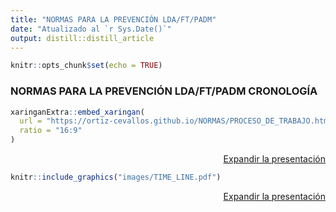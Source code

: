 ```yaml
---
title: "NORMAS PARA LA PREVENCIÓN LDA/FT/PADM"
date: "Atualizado al `r Sys.Date()`"
output: distill::distill_article
---
```


```r
knitr::opts_chunk$set(echo = TRUE)
```



### NORMAS PARA LA PREVENCIÓN LDA/FT/PADM CRONOLOGÍA



```r
xaringanExtra::embed_xaringan(
  url = "https://ortiz-cevallos.github.io/NORMAS/PROCESO_DE_TRABAJO.html",
  ratio = "16:9"
)
```
<p style="text-align:right;">[<i class="fas fa-external-link-alt"></i>Expandir la presentación](https://ortiz-cevallos.github.io/NORMAS/PROCESO_DE_TRABAJO.html)</p>

```r
knitr::include_graphics("images/TIME_LINE.pdf")
```
<p style="text-align:right;">[<i class="fas fa-external-link-alt"></i>Expandir la presentación](https://ortiz-cevallos.github.io/NORMAS/TIME_LINE.pdf)</p>